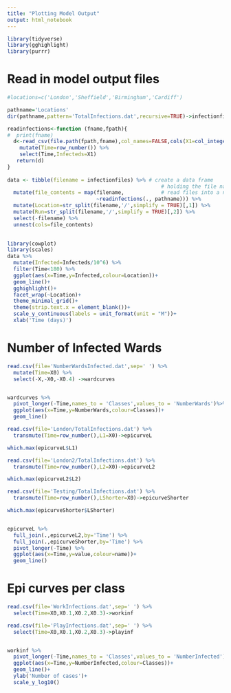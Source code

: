 ```yaml
---
title: "Plotting Model Output"
output: html_notebook
---
```


```r
library(tidyverse)
library(gghighlight)
library(purrr)
```


# Read in model output files


```r

#locations=c('London','Sheffield','Birmingham','Cardiff')

pathname='Locations'
dir(pathname,pattern='TotalInfections.dat',recursive=TRUE)->infectionfiles

readinfections<-function (fname,fpath){
#  print(fname)
  d<-read_csv(file.path(fpath,fname),col_names=FALSE,cols(X1=col_integer())) %>% 
    mutate(Time=row_number()) %>% 
    select(Time,Infecteds=X1)
   return(d)
}
  
data <- tibble(filename = infectionfiles) %>% # create a data frame
                                                  # holding the file names
  mutate(file_contents = map(filename,            # read files into a new data column
                             ~readinfections(., pathname))) %>% 
  mutate(Location=str_split(filename,'/',simplify = TRUE)[,1]) %>% 
  mutate(Run=str_split(filename,'/',simplify = TRUE)[,2]) %>% 
  select(-filename) %>% 
  unnest(cols=file_contents)
  

```



```r
library(cowplot)
library(scales)
data %>%
  mutate(Infected=Infecteds/10^6) %>% 
  filter(Time<180) %>% 
  ggplot(aes(x=Time,y=Infected,colour=Location))+
  geom_line()+
  gghighlight()+
  facet_wrap(~Location)+
  theme_minimal_grid()+
  theme(strip.text.x = element_blank())+
  scale_y_continuous(labels = unit_format(unit = "M"))+
  xlab('Time (days)')


```




# Number of Infected Wards

```r

read.csv(file='NumberWardsInfected.dat',sep=' ') %>% 
  mutate(Time=X0) %>% 
  select(-X,-X0,-X0.4) ->wardcurves


wardcurves %>% 
  pivot_longer(-Time,names_to = 'Classes',values_to = 'NumberWards')%>% 
  ggplot(aes(x=Time,y=NumberWards,colour=Classes))+
  geom_line()
```






```r


read.csv(file='London/TotalInfections.dat') %>% 
  transmute(Time=row_number(),L1=X0)->epicurveL

which.max(epicurveL$L1)

read.csv(file='London2/TotalInfections.dat') %>% 
  transmute(Time=row_number(),L2=X0)->epicurveL2

which.max(epicurveL2$L2)

read.csv(file='Testing/TotalInfections.dat') %>% 
  transmute(Time=row_number(),LShorter=X0)->epicurveShorter

which.max(epicurveShorter$LShorter)


epicurveL %>% 
  full_join(.,epicurveL2,by='Time') %>% 
  full_join(.,epicurveShorter,by='Time') %>% 
  pivot_longer(-Time) %>% 
  ggplot(aes(x=Time,y=value,colour=name))+
  geom_line()


```


# Epi curves per class

```r

read.csv(file='WorkInfections.dat',sep=' ') %>% 
  select(Time=X0,X0.1,X0.2,X0.3)->workinf

read.csv(file='PlayInfections.dat',sep=' ') %>% 
  select(Time=X0,X0.1,X0.2,X0.3)->playinf


workinf %>% 
  pivot_longer(-Time,names_to = 'Classes',values_to = 'NumberInfected')%>% 
  ggplot(aes(x=Time,y=NumberInfected,colour=Classes))+
  geom_line()+
  ylab('Number of cases')+
  scale_y_log10()


```

